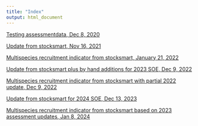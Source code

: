 ```yaml
---
title: "Index"
output: html_document
---
```


 <!-- ADD LINKS BELOW, note, using the RMD link syntax will open the presentation in the same tab, which is annoying. Use the html with the "_blank" to fix that behavior -->

<a href="https://sgaichas.github.io/stockstatusindicator/NewStockStatusMethod.html" target="_blank">Testing assessmentdata, Dec 8, 2020</a>

<a href="https://sgaichas.github.io/stockstatusindicator/StockStatus2021.html" target="_blank">Update from stocksmart, Nov 16, 2021</a>

<a href="https://sgaichas.github.io/stockstatusindicator/MultisppRec.html" target="_blank">Multispecies recruitment indicator from stocksmart, January 21, 2022</a>

<a href="https://sgaichas.github.io/stockstatusindicator/StockStatus2022.html" target="_blank">Update from stocksmart plus by hand additions for 2023 SOE, Dec 9, 2022</a>

<a href="https://sgaichas.github.io/stockstatusindicator/MultisppRec2022.html" target="_blank">Multispecies recruitment indicator from stocksmart with partial 2022 update, Dec 9, 2022</a>

<a href="https://sgaichas.github.io/stockstatusindicator/StockStatus2023.html" target="_blank">Update from stocksmart for 2024 SOE, Dec 13, 2023</a>

<a href="https://sgaichas.github.io/stockstatusindicator/MultisppRec2023.html" target="_blank">Multispecies recruitment indicator from stocksmart based on 2023 assessment updates, Jan 8, 2024</a>


